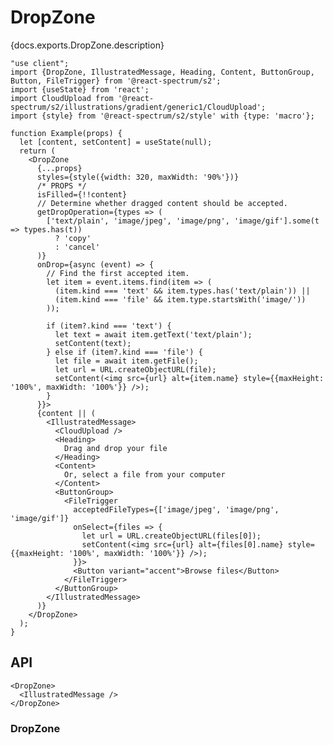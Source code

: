 

# DropZone

<PageDescription>{docs.exports.DropZone.description}</PageDescription>

```tsx render type="s2" docs={docs.exports.DropZone} links={docs.links} props={['size', 'replaceMessage']} wide
"use client";
import {DropZone, IllustratedMessage, Heading, Content, ButtonGroup, Button, FileTrigger} from '@react-spectrum/s2';
import {useState} from 'react';
import CloudUpload from '@react-spectrum/s2/illustrations/gradient/generic1/CloudUpload';
import {style} from '@react-spectrum/s2/style' with {type: 'macro'};

function Example(props) {
  let [content, setContent] = useState(null);
  return (
    <DropZone
      {...props}
      styles={style({width: 320, maxWidth: '90%'})}
      /* PROPS */
      isFilled={!!content}
      // Determine whether dragged content should be accepted.
      getDropOperation={types => (
        ['text/plain', 'image/jpeg', 'image/png', 'image/gif'].some(t => types.has(t))
          ? 'copy'
          : 'cancel'
      )}
      onDrop={async (event) => {
        // Find the first accepted item.
        let item = event.items.find(item => (
          (item.kind === 'text' && item.types.has('text/plain')) ||
          (item.kind === 'file' && item.type.startsWith('image/'))
        ));

        if (item?.kind === 'text') {
          let text = await item.getText('text/plain');
          setContent(text);
        } else if (item?.kind === 'file') {
          let file = await item.getFile();
          let url = URL.createObjectURL(file);
          setContent(<img src={url} alt={item.name} style={{maxHeight: '100%', maxWidth: '100%'}} />);
        }
      }}>
      {content || (
        <IllustratedMessage>
          <CloudUpload />
          <Heading>
            Drag and drop your file
          </Heading>
          <Content>
            Or, select a file from your computer
          </Content>
          <ButtonGroup>
            <FileTrigger
              acceptedFileTypes={['image/jpeg', 'image/png', 'image/gif']}
              onSelect={files => {
                let url = URL.createObjectURL(files[0]);
                setContent(<img src={url} alt={files[0].name} style={{maxHeight: '100%', maxWidth: '100%'}} />);
              }}>
              <Button variant="accent">Browse files</Button>
            </FileTrigger>
          </ButtonGroup>
        </IllustratedMessage>
      )}
    </DropZone>
  );
}
```

## API

```tsx links={{DropZone: '#dropzone', IllustratedMessage: 'IllustratedMessage.html'}}
<DropZone>
  <IllustratedMessage />
</DropZone>
```

### DropZone

<PropTable component={docs.exports.DropZone} links={docs.links} />
